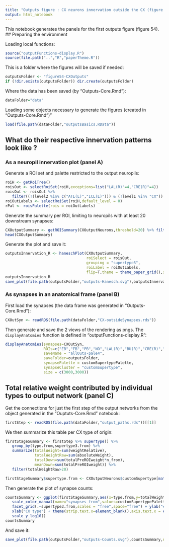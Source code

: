 ```yaml
---
title: "Outputs figure : CX neurons innervation outside the CX (figure 54)"
output: html_notebook
---
```


This notebook generates the panels for the first outputs figure (figure 54).
## Preparing the environment

Loading local functions:
```r
source("outputFunctions-display.R")
source(file.path("..","R","paperTheme.R"))
```

This is a folder where the figures will be saved if needed:
```r
outputsFolder <- "figure54-CXOutputs"
if (!dir.exists(outputsFolder)) dir.create(outputsFolder)
```
Where the data has been saved (by "Outputs-Core.Rmd"):
```r
dataFolder="data"
```

Loading some objects necessary to generate the figures (created in "Outputs-Core.Rmd")"
```r
load(file.path(dataFolder,"outputsBasics.RData"))
```

## What do their respective innervation patterns look like ?
### As a neuropil innervation plot (panel A)
Generate a ROI set and palette restricted to the output neuropils:
```r
roiH <- getRoiTree()
roisOut <- selectRoiSet(roiH,exceptions=list("LAL(R)"=4,"CRE(R)"=4))
roisOut <- roisOut %>% 
   filter((!(level2 %in% c("ATL(L)","ICL(L)"))) & (!level1 %in% "CX")) 
roiOutLabels <- selectRoiSet(roiH,default_level = 0)
rPal <- roisPalette(rois = roiOutLabels)
```

Generate the summary per ROI, limiting to neuropils with at least 20 downstream synapses:
```r
CXOutputSummary <- getROISummary(CXOutputNeurons,threshold=20) %>% filter(downstream>20)
head(CXOutputSummary)
```

Generate the plot and save it:
```r
outputsInnervation_R <- haneschPlot(CXOutputSummary,
                                    roiSelect = roisOut,
                                    grouping = "supertype3",
                                    roiLabel = roiOutLabels,
                                    flip=T,theme = theme_paper_grid(),showCount = T)
outputsInnervation_R
save_plot(file.path(outputsFolder,"outputs-Hanesch.svg"),outputsInnervation_R,ncol=1.3,nrow=7,base_width = 8.5,base_height = 11/15)
```

### As synapses in an anatomical frame (panel B)
First load the synapses (the data frame was generated in "Outputs-Core.Rmd"):
```r
CXOutSyn <- readRDS(file.path(dataFolder,"CX-outsideSynapses.rds"))
```

Then generate and save the 2 views of the rendering as pngs. The `displayAnatomies` function is defined in "outputFunctions-display.R":
```r
displayAnatomies(synapses=CXOutSyn,
                 ROIs=c("EB","FB","PB","NO","LAL(R)","BU(R)","CRE(R)","SMP(R)","WED(R)","SLP(R)","SIP(R)","SPS(R)","IPS(R)"),
                 saveName = "allOuts-pale4",
                 saveFolder=outputsFolder,
                 synapsePalette = customSupertypePalette,
                 synapseCluster = "customSupertype",
                 size = c(3000,3000))
```

## Total relative weight contributed by individual types to output network (panel C)

Get the connections for just the first step of the output networks from the object generated in the "Ouptuts-Core.Rmd" notebook:
```r
firstStep <- readRDS(file.path(dataFolder,"output_paths.rds"))[[1]]
```

We then summarize this table per CX type of origin:
```r
firstStageSummary <- firstStep %>% supertype() %>% 
   group_by(type.from,supertype3.from) %>% 
   summarize(totalWeight=sum(weightRelative),
             totalWeightRaw=sum(absoluteWeight),
             totalDown=sum(totalPreROIweight*n_from),
             meanDown=sum(totalPreROIweight)) %>% 
   filter(totalWeightRaw>20)

firstStageSummary$supertype.from <- CXOutputNeurons$customSupertype[match(firstStageSummary$type.from,CXOutputNeurons$type)]
```
Then generate the plot of synapse counts:
```r

countsSummary <- ggplot(firstStageSummary,aes(x=type.from,y=totalWeightRaw,color=supertype.from)) + geom_point() + 
   scale_color_manual(name="synapses from",values=customSupertypePalette) + theme_paper() + 
   facet_grid(.~supertype3.from,scales = "free",space="free") + ylab("# downstream synapses") + 
   xlab("CX type") + theme(strip.text.x=element_blank(),axis.text.x = element_text(angle=90,hjust = 1,vjust=0.5)) +
   scale_y_log10()
countsSummary
```
And save it:
```r
save_plot(file.path(outputsFolder,"outputs-Counts.svg"),countsSummary,ncol=1.3,nrow=3,base_width = 8.5,base_height = 11/15)
```


